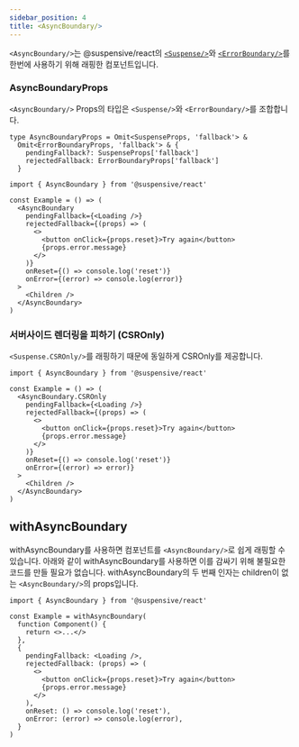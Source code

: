 ```yaml
---
sidebar_position: 4
title: <AsyncBoundary/>
---
```


`<AsyncBoundary/>`는 @suspensive/react의 [`<Suspense/>`](./Suspense.i18n)와 [`<ErrorBoundary/>`](./ErrorBoundary.i18n)를 한번에 사용하기 위해 래핑한 컴포넌트입니다.

### AsyncBoundaryProps

`<AsyncBoundary/>` Props의 타입은 `<Suspense/>`와 `<ErrorBoundary/>`를 조합합니다.

```tsx
type AsyncBoundaryProps = Omit<SuspenseProps, 'fallback'> &
  Omit<ErrorBoundaryProps, 'fallback'> & {
    pendingFallback?: SuspenseProps['fallback']
    rejectedFallback: ErrorBoundaryProps['fallback']
  }
```

```tsx
import { AsyncBoundary } from '@suspensive/react'

const Example = () => (
  <AsyncBoundary
    pendingFallback={<Loading />}
    rejectedFallback={(props) => (
      <>
        <button onClick={props.reset}>Try again</button>
        {props.error.message}
      </>
    )}
    onReset={() => console.log('reset')}
    onError={(error) => console.log(error)}
  >
    <Children />
  </AsyncBoundary>
)
```

### 서버사이드 렌더링을 피하기 (CSROnly)

`<Suspense.CSROnly/>`를 래핑하기 때문에 동일하게 CSROnly를 제공합니다.

```tsx
import { AsyncBoundary } from '@suspensive/react'

const Example = () => (
  <AsyncBoundary.CSROnly
    pendingFallback={<Loading />}
    rejectedFallback={(props) => (
      <>
        <button onClick={props.reset}>Try again</button>
        {props.error.message}
      </>
    )}
    onReset={() => console.log('reset')}
    onError={(error) => error)}
  >
    <Children />
  </AsyncBoundary>
)
```

## withAsyncBoundary

withAsyncBoundary를 사용하면 컴포넌트를 `<AsyncBoundary/>`로 쉽게 래핑할 수 있습니다.
아래와 같이 withAsyncBoundary를 사용하면 이를 감싸기 위해 불필요한 코드를 만들 필요가 없습니다.
withAsyncBoundary의 두 번째 인자는 children이 없는 `<AsyncBoundary/>`의 props입니다.

```tsx
import { AsyncBoundary } from '@suspensive/react'

const Example = withAsyncBoundary(
  function Component() {
    return <>...</>
  },
  {
    pendingFallback: <Loading />,
    rejectedFallback: (props) => (
      <>
        <button onClick={props.reset}>Try again</button>
        {props.error.message}
      </>
    ),
    onReset: () => console.log('reset'),
    onError: (error) => console.log(error),
  }
)
```
